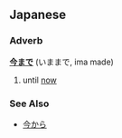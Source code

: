==Japanese==
===Adverb===
'''[[今]][[まで]]''' (いままで, ima made)

#until [[now]]

===See Also===
*[[今から]]